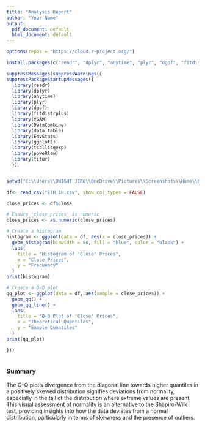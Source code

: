 ---
title: "Analysis Report"
author: "Your Name"
output:
  pdf_document: default
  html_document: default
---

```{r}
options(repos = "https://cloud.r-project.org/")

install.packages(c("readr", "dplyr", "anytime", "plyr", "dgof", "fitdistrplus", "VGAM", "DataCombine", "data.table", "EnvStats", "ggplot2", "tsallisqexp", "poweRlaw", "fitur"))

suppressMessages(suppressWarnings({
suppressPackageStartupMessages({
  library(readr)
  library(dplyr)
  library(anytime)
  library(plyr)
  library(dgof)
  library(fitdistrplus)
  library(VGAM)
  library(DataCombine)
  library(data.table)
  library(EnvStats)
  library(ggplot2)
  library(tsallisqexp)
  library(poweRlaw)
  library(fitur)
  })


setwd("C:\\Users\\DWIGHT JIRO\\OneDrive\\Pictures\\Screenshots\\Home\\Gonzales,Dwight,M")

df<- read_csv("ETH_1H.csv", show_col_types = FALSE)

close_prices <- df$Close

# Ensure 'close_prices' is numeric
close_prices <- as.numeric(close_prices)

# Create a histogram
histogram <- ggplot(data = df, aes(x = close_prices)) +
  geom_histogram(binwidth = 50, fill = "blue", color = "black") +
  labs(
    title = "Histogram of 'Close' Prices",
    x = "Close Prices",
    y = "Frequency"
  )
print(histogram)

# Create a Q-Q plot
qq_plot <- ggplot(data = df, aes(sample = close_prices)) +
  geom_qq() +
  geom_qq_line() +
  labs(
    title = "Q-Q Plot of 'Close' Prices",
    x = "Theoretical Quantiles",
    y = "Sample Quantiles"
  )
print(qq_plot)

}))
  
```

### Summary

The Q-Q plot's divergence from the diagonal line towards higher quantiles in a positively skewed distribution signifies deviations from normality, especially in the tail of the distribution where extreme values are present. This visual assessment of normality is an alternative to the Shapiro-Wilk test, providing insights into how the data deviates from a normal distribution, particularly in terms of skewness and the presence of outliers.

  

